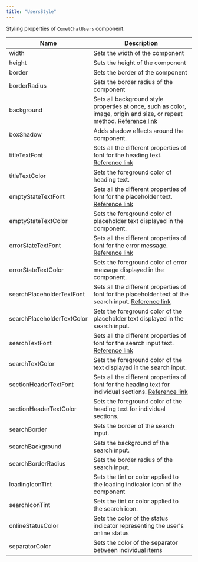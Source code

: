 ```yaml
---
title: "UsersStyle"
---
```


Styling properties of `CometChatUsers` component.

| Name                       | Description                                                                                                                                                                          |
| -------------------------- | ------------------------------------------------------------------------------------------------------------------------------------------------------------------------------------ |
| width                      | Sets the width of the component                                                                                                                                                      |
| height                     | Sets the height of the component                                                                                                                                                     |
| border                     | Sets the border of the component                                                                                                                                                     |
| borderRadius               | Sets the border radius of the component                                                                                                                                              |
| background                 | Sets all background style properties at once, such as color, image, origin and size, or repeat method. [Reference link](https://developer.mozilla.org/en-US/docs/Web/CSS/background) |
| boxShadow                  | Adds shadow effects around the component.                                                                                                                                            |
| titleTextFont              | Sets all the different properties of font for the heading text. [Reference link](https://developer.mozilla.org/en-US/docs/Web/CSS/font)                                              |
| titleTextColor             | Sets the foreground color of heading text.                                                                                                                                           |
| emptyStateTextFont         | Sets all the different properties of font for the placeholder text. [Reference link](https://developer.mozilla.org/en-US/docs/Web/CSS/font)                                          |
| emptyStateTextColor        | Sets the foreground color of placeholder text displayed in the component.                                                                                                            |
| errorStateTextFont         | Sets all the different properties of font for the error message. [Reference link](https://developer.mozilla.org/en-US/docs/Web/CSS/font)                                             |
| errorStateTextColor        | Sets the foreground color of error message displayed in the component.                                                                                                               |
| searchPlaceholderTextFont  | Sets all the different properties of font for the placeholder text of the search input. [Reference link](https://developer.mozilla.org/en-US/docs/Web/CSS/font)                      |
| searchPlaceholderTextColor | Sets the foreground color of the placeholder text displayed in the search input.                                                                                                     |
| searchTextFont             | Sets all the different properties of font for the search input text. [Reference link](https://developer.mozilla.org/en-US/docs/Web/CSS/font)                                         |
| searchTextColor            | Sets the foreground color of the text displayed in the search input.                                                                                                                 |
| sectionHeaderTextFont      | Sets all the different properties of font for the heading text for individual sections. [Reference link](https://developer.mozilla.org/en-US/docs/Web/CSS/font)                      |
| sectionHeaderTextColor     | Sets the foreground color of the heading text for individual sections.                                                                                                               |
| searchBorder               | Sets the border of the search input.                                                                                                                                                 |
| searchBackground           | Sets the background of the search input.                                                                                                                                             |
| searchBorderRadius         | Sets the border radius of the search input.                                                                                                                                          |
| loadingIconTint            | Sets the tint or color applied to the loading indicator icon of the component                                                                                                        |
| searchIconTint             | Sets the tint or color applied to the search icon.                                                                                                                                   |
| onlineStatusColor          | Sets the color of the status indicator representing the user's online status                                                                                                         |
| separatorColor             | Sets the color of the separator between individual items                                                                                                                             |
